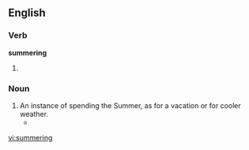 
==English==

===Verb===
'''summering'''

# {{present participle of|[[summer]]}} 

===Noun===
{{en-noun}}

# An instance of spending the Summer, as for a vacation or for cooler weather.
#*{{quote-book|title=Mary Ellen Chase‎|page=69|author=Perry D. Westbrook|year=1965|passage=the city folk, if they cared to, could trace their ancestry back to the same kind of village that they were now returning to for their '''summerings'''.}}

[[vi:summering]]